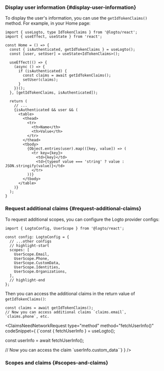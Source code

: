 

### Display user information \{#display-user-information}

To display the user's information, you can use the `getIdTokenClaims()` method. For example, in your Home page:

```tsx title="pages/Home/index.tsx"
import { useLogto, type IdTokenClaims } from '@logto/react';
import { useEffect, useState } from 'react';

const Home = () => {
  const { isAuthenticated, getIdTokenClaims } = useLogto();
  const [user, setUser] = useState<IdTokenClaims>();

  useEffect(() => {
    (async () => {
      if (isAuthenticated) {
        const claims = await getIdTokenClaims();
        setUser(claims);
      }
    })();
  }, [getIdTokenClaims, isAuthenticated]);

  return (
    // ...
    {isAuthenticated && user && (
      <table>
        <thead>
          <tr>
            <th>Name</th>
            <th>Value</th>
          </tr>
        </thead>
        <tbody>
          {Object.entries(user).map(([key, value]) => (
            <tr key={key}>
              <td>{key}</td>
              <td>{typeof value === 'string' ? value : JSON.stringify(value)}</td>
            </tr>
          ))}
        </tbody>
      </table>
    )}
  );
}
```

### Request additional claims \{#request-additional-claims}

<FindUserInfoMissing method="getIdTokenClaims()" />

<ScopesAndClaimsIntroduction />

To request additional scopes, you can configure the Logto provider configs:

```tsx title="App.tsx"
import { LogtoConfig, UserScope } from '@logto/react';

const config: LogtoConfig = {
  // ...other configs
  // highlight-start
  scopes: [
    UserScope.Email,
    UserScope.Phone,
    UserScope.CustomData,
    UserScope.Identities,
    UserScope.Organizations,
  ],
  // highlight-end
};
```

Then you can access the additional claims in the return value of `getIdTokenClaims()`:

```tsx
const claims = await getIdTokenClaims();
// Now you can access additional claims `claims.email`, `claims.phone`, etc.
```

<ClaimsNeedNetworkRequest
  type="method"
  method="fetchUserInfo()"
  codeSnippet={
    <CodeBlock language="tsx">{`const { fetchUserInfo } = useLogto();

const userInfo = await fetchUserInfo();

// Now you can access the claim \`userInfo.custom_data\``}</CodeBlock>
}
/>

### Scopes and claims \{#scopes-and-claims}

<ScopesAndClaims />

